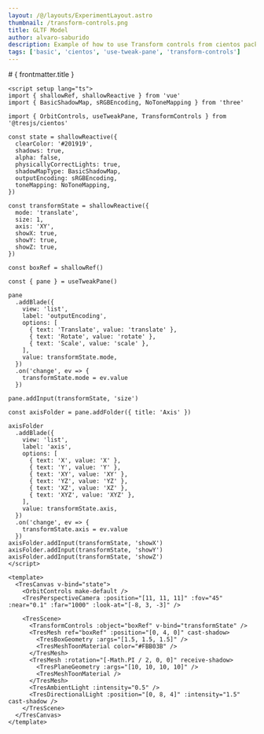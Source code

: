 ```yaml
---
layout: /@/layouts/ExperimentLayout.astro
thumbnail: /transform-controls.png
title: GLTF Model
author: alvaro-saburido
description: Example of how to use Transform controls from cientos package
tags: ['basic', 'cientos', 'use-tweak-pane', 'transform-controls']
---
```



<TransformControls client:only />

<TheInfo >
# { frontmatter.title }

```vue
<script setup lang="ts">
import { shallowRef, shallowReactive } from 'vue'
import { BasicShadowMap, sRGBEncoding, NoToneMapping } from 'three'

import { OrbitControls, useTweakPane, TransformControls } from '@tresjs/cientos'

const state = shallowReactive({
  clearColor: '#201919',
  shadows: true,
  alpha: false,
  physicallyCorrectLights: true,
  shadowMapType: BasicShadowMap,
  outputEncoding: sRGBEncoding,
  toneMapping: NoToneMapping,
})

const transformState = shallowReactive({
  mode: 'translate',
  size: 1,
  axis: 'XY',
  showX: true,
  showY: true,
  showZ: true,
})

const boxRef = shallowRef()

const { pane } = useTweakPane()

pane
  .addBlade({
    view: 'list',
    label: 'outputEncoding',
    options: [
      { text: 'Translate', value: 'translate' },
      { text: 'Rotate', value: 'rotate' },
      { text: 'Scale', value: 'scale' },
    ],
    value: transformState.mode,
  })
  .on('change', ev => {
    transformState.mode = ev.value
  })

pane.addInput(transformState, 'size')

const axisFolder = pane.addFolder({ title: 'Axis' })

axisFolder
  .addBlade({
    view: 'list',
    label: 'axis',
    options: [
      { text: 'X', value: 'X' },
      { text: 'Y', value: 'Y' },
      { text: 'XY', value: 'XY' },
      { text: 'YZ', value: 'YZ' },
      { text: 'XZ', value: 'XZ' },
      { text: 'XYZ', value: 'XYZ' },
    ],
    value: transformState.axis,
  })
  .on('change', ev => {
    transformState.axis = ev.value
  })
axisFolder.addInput(transformState, 'showX')
axisFolder.addInput(transformState, 'showY')
axisFolder.addInput(transformState, 'showZ')
</script>

<template>
  <TresCanvas v-bind="state">
    <OrbitControls make-default />
    <TresPerspectiveCamera :position="[11, 11, 11]" :fov="45" :near="0.1" :far="1000" :look-at="[-8, 3, -3]" />

    <TresScene>
      <TransformControls :object="boxRef" v-bind="transformState" />
      <TresMesh ref="boxRef" :position="[0, 4, 0]" cast-shadow>
        <TresBoxGeometry :args="[1.5, 1.5, 1.5]" />
        <TresMeshToonMaterial color="#FBB03B" />
      </TresMesh>
      <TresMesh :rotation="[-Math.PI / 2, 0, 0]" receive-shadow>
        <TresPlaneGeometry :args="[10, 10, 10, 10]" />
        <TresMeshToonMaterial />
      </TresMesh>
      <TresAmbientLight :intensity="0.5" />
      <TresDirectionalLight :position="[0, 8, 4]" :intensity="1.5" cast-shadow />
    </TresScene>
  </TresCanvas>
</template>
```

</TheInfo>
